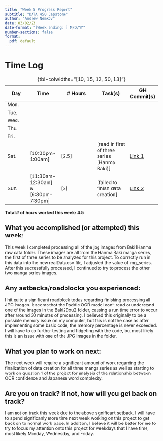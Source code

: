 ```yaml
---
title: "Week 5 Progress Report"
subtitle: "DATA 450 Capstone"
author: "Andrew Nemkov"
date: 03/02/23
date-format: "[Week ending: ] M/D/YY"
number-sections: false
format:
  pdf: default
---
```


# Time Log

| Day  | Time  | \# Hours | Task(s) | GH Commit(s) |
|------|-------|----------|---------|--------|
| Mon.  |  |  |  |  |
| Tue.  |  |  |  |  |
| Wed.  |  |  |  |  |
| Thu.  |  |  |  |  |
| Fri.  |  |  |  |  |
| Sat.  | [10:30pm-1:00am] | [2.5] | [read in first of three series (Hanma Baki)] | [Link 1](https://github.com/AndrewNemkov27/capstone/commit/7d35df0c433d588f88aa1311cee906a187e00285) |
| Sun.  | [11:30am-12:30am] & [6:30pm-7:30pm] | [2] | [failed to finish data creation] | [Link 2](https://github.com/AndrewNemkov27/capstone/commit/8c3a309c887da6bcd00559150b7cd9413aa0aac1) |

: {tbl-colwidths="[10, 15, 12, 50, 13]"}

**Total \# of hours worked this week: 4.5**

## What you accomplished (or attempted) this week:

This week I completed processing all of the jpg images from Baki1Hanma raw data folder. These images are all from the Hanma Baki manga series, the first of three series to be analyzed for this project. To correctly run in this data into the new realData.csv file, I adjusted the value of img_series. After this successfully processed, I continued to try to process the other two manga series images.

## Any setbacks/roadblocks you experienced:

I hit quite a significant roadblock today regarding finishing processing all JPG images. It seems that the Paddle OCR model can't read or understand one of the images in the Baki2Dou2 folder, causing a run time error to occur after around 30 minutes of processing. I believed this originally to be a possible memory issue on my computer, but this is not the case as after implementing some basic code, the memory percentage is never exceeded. I will have to do further testing and fidgeting with the code, but most likely this is an issue with one of the JPG images in the folder.

## What you plan to work on next:

The next week will require a significant amount of work regarding the finalization of data creation for all three manga series as well as starting to work on question 1 of the project for analysis of the relationship between OCR confidence and Japanese word complexity.

## Are you on track? If not, how will you get back on track?

I am not on track this week due to the above significant setback. I will have to spend significanly more time next week working on this project to get back on to normal work pace. In addition, I believe it will be better for me to try to focus my attention onto this project for weekdays that I have time, most likely Monday, Wednesday, and Friday.
